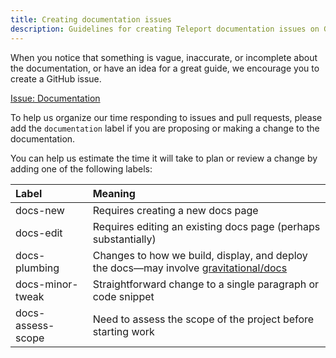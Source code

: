 ```yaml
---
title: Creating documentation issues
description: Guidelines for creating Teleport documentation issues on GitHub
---
```


When you notice that something is vague, inaccurate, or incomplete about the
documentation, or have an idea for a great guide, we encourage you to create a
GitHub issue.

[Issue: Documentation](https://github.com/gravitational/teleport/issues/new?assignees=&labels=documentation&template=documentation.md)

To help us organize our time responding to issues and pull requests, please add the `documentation` label if you are proposing or making a change to the documentation. 

You can help us estimate the time it will take to plan or review a change by adding one of the following labels:

|Label|Meaning|
|:---|:---|
|docs-new|Requires creating a new docs page|
|docs-edit|Requires editing an existing docs page (perhaps substantially)|
|docs-plumbing|Changes to how we build, display, and deploy the docs—may involve [gravitational/docs](https://github.com/gravitational/docs)|
|docs-minor-tweak|Straightforward change to a single paragraph or code snippet|
|docs-assess-scope|Need to assess the scope of the project before starting work|